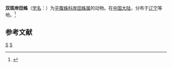 {{Speciesbox
| taxon = Kishidaia albimaculata
| authority = Saito, 1934<ref name="id14374" />
}}

'''双斑岸田蛛'''（[[学名|学名]]：{{lang|la|''Kishidaia albimaculata''}}）为[[平腹蛛科|平腹蛛科]][[岸田蛛属|岸田蛛属]]的动物。在[[中国大陆|中国大陆]]，分布于[[辽宁省|辽宁]]等地。<ref name="id14374">{{cite web|title=双斑岸田蛛|url=http://www.bioinfo.cn/db05/BjdwSpecies.php?action=view&id=14374|accessdate=2009-04-28|author=中国科学院动物研究所|work=《中国动物物种编目数据库》|publisher=中国科学院微生物研究所|archiveurl=https://web.archive.org/web/20160305070428/http://www.bioinfo.cn/db05/BjdwSpecies.php?action=view&id=14374|archivedate=2016-03-05|deadurl=yes}}</ref>

== 参考文献 ==
{{reflist}}
{{Spider-stub}}
{{taxonbar}}
[[Category:_1934年描述的动物|S]]
[[Category:岸田蛛属|S]]